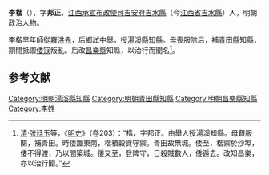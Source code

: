{{Otheruses|李楷|other=同名或類似名的其它條目描述}}
'''李楷'''（{{bd|?||?|}}），字'''邦正'''，[[江西承宣布政使司|江西承宣布政使司]][[吉安府|吉安府]][[吉水縣|吉水縣]]（今[[江西省|江西省]][[吉水縣|吉水縣]]）人，明朝政治人物。

李楷早年師從[[羅洪先|羅洪先]]，后鄉試中舉，授[[湯溪縣|湯溪縣]][[知縣|知縣]]。母喪服除后，補[[青田縣|青田縣]]知縣，期間抵禦[[倭寇|倭寇]]叛亂。后改[[昌樂縣|昌樂縣]]知縣，以治行而聞名<ref>[[清|清]]·[[张廷玉|张廷玉]]等，《[[明史|明史]]》（卷203）：“楷，字邦正。由舉人授湯溪知縣。母艱服闋，補青田。時倭躪東南，楷積穀資守禦。青田故無城。倭至，楷禦於沙埠，倭不得渡，乃以間築城。倭又至，登陴守，日殺賊數人，倭遁去。改知昌樂，亦以治行聞。”</ref>。

==参考文献==
{{reflist}}
{{明朝人物小作品}}
[[Category:明朝湯溪縣知縣|Category:明朝湯溪縣知縣]]
[[Category:明朝青田縣知縣|Category:明朝青田縣知縣]]
[[Category:明朝昌樂縣知縣|Category:明朝昌樂縣知縣]]
[[Category:李姓|Category:李姓]]
